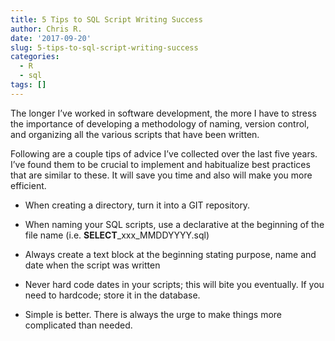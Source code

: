 ```yaml
---
title: 5 Tips to SQL Script Writing Success
author: Chris R. 
date: '2017-09-20'
slug: 5-tips-to-sql-script-writing-success
categories:
  - R
  - sql
tags: []
---
```


The longer I've worked  in software development, the more I have to stress the importance of developing a methodology of naming, version control, and organizing all the various scripts that have been written. 

Following are a couple tips of advice I've collected over the last five years. I've found them to be  crucial to implement and habitualize best practices that are similar to these. It will save you time and also will make you more efficient. 

* When creating a directory, turn it into a GIT repository. 

* When naming your SQL scripts, use a declarative at the beginning of the file name (i.e. **SELECT**_xxx_MMDDYYYY.sql)

* Always create a text block at the beginning stating purpose, name and date when the script was written

* Never hard code dates in your scripts; this will bite you eventually. If you need to hardcode; store it in the database. 

* Simple is better. There is always the urge to make things more complicated than needed. 
